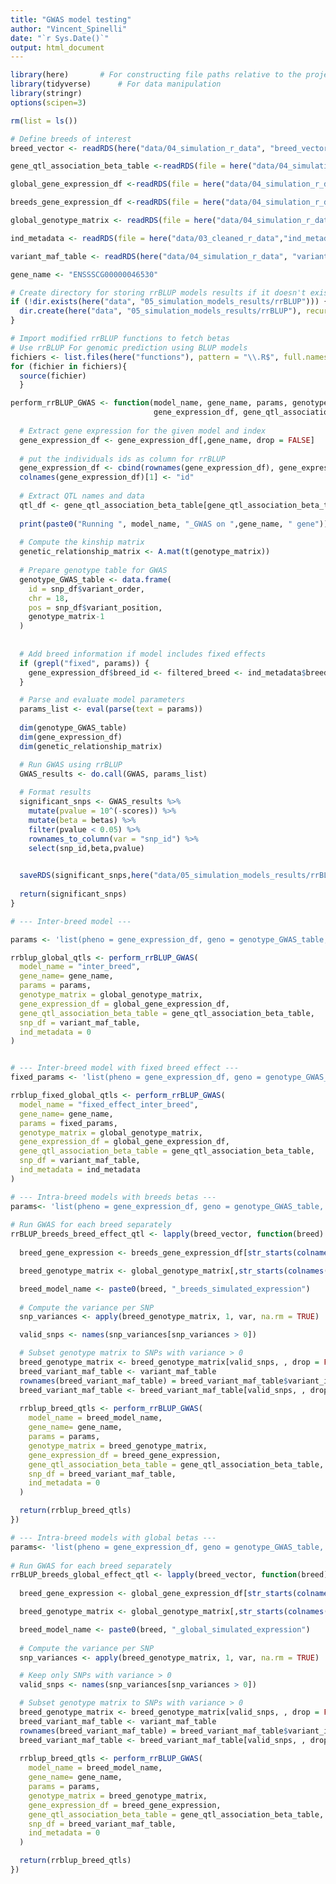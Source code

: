 ---
title: "GWAS model testing"
author: "Vincent_Spinelli"
date: "`r Sys.Date()`"
output: html_document
---
```{r library, message = FALSE, warning = FALSE}
library(here)       # For constructing file paths relative to the project root
library(tidyverse)      # For data manipulation
library(stringr)
options(scipen=3)
```


```{r import data}

rm(list = ls())

# Define breeds of interest
breed_vector <- readRDS(here("data/04_simulation_r_data", "breed_vector.RDS"))

gene_qtl_association_beta_table <-readRDS(file = here("data/04_simulation_r_data","gene_qtl_association_beta_table.RDS"))

global_gene_expression_df <-readRDS(file = here("data/04_simulation_r_data","global_gene_expression_df.RDS"))

breeds_gene_expression_df <-readRDS(file = here("data/04_simulation_r_data","global_gene_expression_df.RDS"))

global_genotype_matrix <- readRDS(file = here("data/04_simulation_r_data","sample_genotype.RDS"))

ind_metadata <- readRDS(file = here("data/03_cleaned_r_data","ind_metadata.RDS"))

variant_maf_table <- readRDS(here("data/04_simulation_r_data", "variant_maf_table.RDS"))

gene_name <- "ENSSSCG00000046530"

# Create directory for storing rrBLUP models results if it doesn't exist
if (!dir.exists(here("data", "05_simulation_models_results/rrBLUP"))) {
  dir.create(here("data", "05_simulation_models_results/rrBLUP"), recursive = TRUE)
}

# Import modified rrBLUP functions to fetch betas
# Use rrBLUP For genomic prediction using BLUP models
fichiers <- list.files(here("functions"), pattern = "\\.R$", full.names=TRUE)
for (fichier in fichiers){
  source(fichier)
  }
```



```{r model rrBLUP}
    

perform_rrBLUP_GWAS <- function(model_name, gene_name, params, genotype_matrix,
                                gene_expression_df, gene_qtl_association_beta_table, snp_df, ind_metadata) {
  
  # Extract gene expression for the given model and index
  gene_expression_df <- gene_expression_df[,gene_name, drop = FALSE]
  
  # put the individuals ids as column for rrBLUP 
  gene_expression_df <- cbind(rownames(gene_expression_df), gene_expression_df)
  colnames(gene_expression_df)[1] <- "id"  
  
  # Extract QTL names and data
  qtl_df <- gene_qtl_association_beta_table[gene_qtl_association_beta_table$associated_gene == gene_name,]
  
  print(paste0("Running ", model_name, "_GWAS on ",gene_name, " gene"))
  
  # Compute the kinship matrix
  genetic_relationship_matrix <- A.mat(t(genotype_matrix))
  
  # Prepare genotype table for GWAS
  genotype_GWAS_table <- data.frame(
    id = snp_df$variant_order,
    chr = 18,
    pos = snp_df$variant_position,
    genotype_matrix-1
  )
  
  
  # Add breed information if model includes fixed effects
  if (grepl("fixed", params)) {
    gene_expression_df$breed_id <- filtered_breed <- ind_metadata$breed[ind_metadata$breed != "Duroc"]
  }

  # Parse and evaluate model parameters
  params_list <- eval(parse(text = params))
  
  dim(genotype_GWAS_table)
  dim(gene_expression_df)
  dim(genetic_relationship_matrix)

  # Run GWAS using rrBLUP
  GWAS_results <- do.call(GWAS, params_list)
  
  # Format results
  significant_snps <- GWAS_results %>% 
    mutate(pvalue = 10^(-scores)) %>%
    mutate(beta = betas) %>%
    filter(pvalue < 0.05) %>%
    rownames_to_column(var = "snp_id") %>%
    select(snp_id,beta,pvalue)

      
  saveRDS(significant_snps,here("data/05_simulation_models_results/rrBLUP", paste0(model_name,"_rrBLUP_eGWAS.RDS")))
  
  return(significant_snps)
}


```

```{r global models}
# --- Inter-breed model ---

params <- 'list(pheno = gene_expression_df, geno = genotype_GWAS_table, K = genetic_relationship_matrix, min.MAF = 0.00, plot = FALSE)'

rrblup_global_qtls <- perform_rrBLUP_GWAS(
  model_name = "inter_breed",
  gene_name= gene_name,
  params = params,
  genotype_matrix = global_genotype_matrix,
  gene_expression_df = global_gene_expression_df,
  gene_qtl_association_beta_table = gene_qtl_association_beta_table,
  snp_df = variant_maf_table,
  ind_metadata = 0
)


# --- Inter-breed model with fixed breed effect ---
fixed_params <- 'list(pheno = gene_expression_df, geno = genotype_GWAS_table, K = genetic_relationship_matrix, min.MAF = 0.00, fixed = "breed_id", plot = FALSE)'

rrblup_fixed_global_qtls <- perform_rrBLUP_GWAS(
  model_name = "fixed_effect_inter_breed",
  gene_name= gene_name,
  params = fixed_params,
  genotype_matrix = global_genotype_matrix,
  gene_expression_df = global_gene_expression_df,
  gene_qtl_association_beta_table = gene_qtl_association_beta_table,
  snp_df = variant_maf_table,
  ind_metadata = ind_metadata
)
```

```{r breeds models}


# --- Intra-breed models with breeds betas ---
params<- 'list(pheno = gene_expression_df, geno = genotype_GWAS_table, K = genetic_relationship_matrix, min.MAF = 0.00, plot = FALSE)'
  
# Run GWAS for each breed separately
rrBLUP_breeds_breed_effect_qtl <- lapply(breed_vector, function(breed) {
  
  breed_gene_expression <- breeds_gene_expression_df[str_starts(colnames(global_genotype_matrix), breed),, drop = FALSE]

  breed_genotype_matrix <- global_genotype_matrix[,str_starts(colnames(global_genotype_matrix), breed) , drop = FALSE]

  breed_model_name <- paste0(breed, "_breeds_simulated_expression")
  
  # Compute the variance per SNP
  snp_variances <- apply(breed_genotype_matrix, 1, var, na.rm = TRUE)

  valid_snps <- names(snp_variances[snp_variances > 0])

  # Subset genotype matrix to SNPs with variance > 0
  breed_genotype_matrix <- breed_genotype_matrix[valid_snps, , drop = FALSE]
  breed_variant_maf_table <- variant_maf_table
  rownames(breed_variant_maf_table) = breed_variant_maf_table$variant_id
  breed_variant_maf_table <- breed_variant_maf_table[valid_snps, , drop = FALSE]
  
  rrblup_breed_qtls <- perform_rrBLUP_GWAS(
    model_name = breed_model_name,
    gene_name= gene_name,
    params = params,
    genotype_matrix = breed_genotype_matrix,
    gene_expression_df = breed_gene_expression,
    gene_qtl_association_beta_table = gene_qtl_association_beta_table,
    snp_df = breed_variant_maf_table,
    ind_metadata = 0
  )

  return(rrblup_breed_qtls)
})

# --- Intra-breed models with global betas ---
params<- 'list(pheno = gene_expression_df, geno = genotype_GWAS_table, K = genetic_relationship_matrix, min.MAF = 0.00, plot = FALSE)'
  
# Run GWAS for each breed separately
rrBLUP_breeds_global_effect_qtl <- lapply(breed_vector, function(breed) {
  
  breed_gene_expression <- global_gene_expression_df[str_starts(colnames(global_genotype_matrix), breed),, drop = FALSE]

  breed_genotype_matrix <- global_genotype_matrix[,str_starts(colnames(global_genotype_matrix), breed) , drop = FALSE]

  breed_model_name <- paste0(breed, "_global_simulated_expression")
  
  # Compute the variance per SNP
  snp_variances <- apply(breed_genotype_matrix, 1, var, na.rm = TRUE)

  # Keep only SNPs with variance > 0
  valid_snps <- names(snp_variances[snp_variances > 0])

  # Subset genotype matrix to SNPs with variance > 0
  breed_genotype_matrix <- breed_genotype_matrix[valid_snps, , drop = FALSE]
  breed_variant_maf_table <- variant_maf_table
  rownames(breed_variant_maf_table) = breed_variant_maf_table$variant_id
  breed_variant_maf_table <- breed_variant_maf_table[valid_snps, , drop = FALSE]
  
  rrblup_breed_qtls <- perform_rrBLUP_GWAS(
    model_name = breed_model_name,
    gene_name= gene_name,
    params = params,
    genotype_matrix = breed_genotype_matrix,
    gene_expression_df = breed_gene_expression,
    gene_qtl_association_beta_table = gene_qtl_association_beta_table,
    snp_df = breed_variant_maf_table,
    ind_metadata = 0
  )

  return(rrblup_breed_qtls)
})

```



